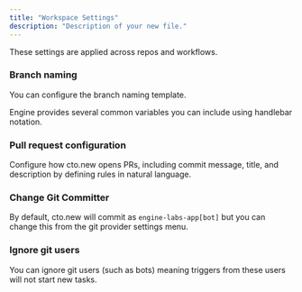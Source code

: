 ```yaml
---
title: "Workspace Settings"
description: "Description of your new file."
---
```


These settings are applied across repos and workflows.

### Branch naming

You can configure the branch naming template.

Engine provides several common variables you can include using handlebar notation.

### **Pull request configuration**

Configure how cto.new opens PRs, including commit message, title, and description by defining rules in natural language.

### Change Git Committer

By default, cto.new will commit as `engine-labs-app[bot]` but you can change this from the git provider settings menu.

### Ignore git users

You can ignore git users (such as bots) meaning triggers from these users will not start new tasks.